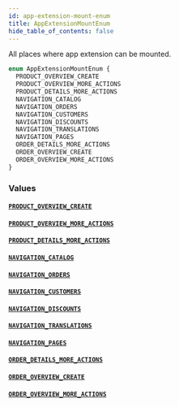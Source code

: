 ```yaml
---
id: app-extension-mount-enum
title: AppExtensionMountEnum
hide_table_of_contents: false
---
```


All places where app extension can be mounted.

```graphql
enum AppExtensionMountEnum {
  PRODUCT_OVERVIEW_CREATE
  PRODUCT_OVERVIEW_MORE_ACTIONS
  PRODUCT_DETAILS_MORE_ACTIONS
  NAVIGATION_CATALOG
  NAVIGATION_ORDERS
  NAVIGATION_CUSTOMERS
  NAVIGATION_DISCOUNTS
  NAVIGATION_TRANSLATIONS
  NAVIGATION_PAGES
  ORDER_DETAILS_MORE_ACTIONS
  ORDER_OVERVIEW_CREATE
  ORDER_OVERVIEW_MORE_ACTIONS
}
```

### Values

#### [`PRODUCT_OVERVIEW_CREATE`](#)

#### [`PRODUCT_OVERVIEW_MORE_ACTIONS`](#)

#### [`PRODUCT_DETAILS_MORE_ACTIONS`](#)

#### [`NAVIGATION_CATALOG`](#)

#### [`NAVIGATION_ORDERS`](#)

#### [`NAVIGATION_CUSTOMERS`](#)

#### [`NAVIGATION_DISCOUNTS`](#)

#### [`NAVIGATION_TRANSLATIONS`](#)

#### [`NAVIGATION_PAGES`](#)

#### [`ORDER_DETAILS_MORE_ACTIONS`](#)

#### [`ORDER_OVERVIEW_CREATE`](#)

#### [`ORDER_OVERVIEW_MORE_ACTIONS`](#)
